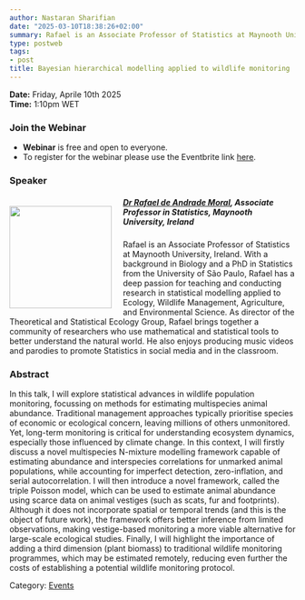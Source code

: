 ---
author: Nastaran Sharifian
date: "2025-03-10T18:38:26+02:00"
summary: Rafael is an Associate Professor of Statistics at Maynooth University, Ireland. With a background in Biology and a PhD in Statistics from the University of São Paulo, Rafael has a deep passion for teaching and conducting research in statistical modelling applied to Ecology, Wildlife Management, Agriculture, and Environmental Science. As director of the Theoretical and Statistical Ecology Group, Rafael brings together a community of researchers who use mathematical and statistical tools to better understand the natural world. He also enjoys producing music videos and parodies to promote Statistics in social media and in the classroom.
type: postweb
tags:
- post
title: Bayesian hierarchical modelling applied to wildlife monitoring
---
**Date:** Friday, Aprile 10th 2025 <br>
**Time:** 1:10pm WET <br>

### Join the Webinar

  - **Webinar** is free and open to everyone. 
  - To register for the webinar please use the Eventbrite link [here](https://forms.office.com/Pages/ResponsePage.aspx?id=zPVUFDW7hUa72YYh_YBVyVf5diHPK9hKlZHeXh9uPr5UQU9ZTDJRRlFVTEFVQlFPQ0ZBM0hIM0dQQy4u).


### Speaker

##### <img src="/webinars/posts/image/pic_Rafael.png" width="180px" height="180px" align="left" style="margin:15px 20px 0px 0px"><a name="Rafael"></a> [Dr Rafael de Andrade Moral](https://rafamoral.github.io), Associate Professor in Statistics, Maynooth University, Ireland


Rafael is an Associate Professor of Statistics at Maynooth University, Ireland. With a background in Biology and a PhD in Statistics from the University of São Paulo, Rafael has a deep passion for teaching and conducting research in statistical modelling applied to Ecology, Wildlife Management, Agriculture, and Environmental Science. As director of the Theoretical and Statistical Ecology Group, Rafael brings together a community of researchers who use mathematical and statistical tools to better understand the natural world. He also enjoys producing music videos and parodies to promote Statistics in social media and in the classroom.


### Abstract
In this talk, I will explore statistical advances in wildlife population monitoring, focussing on methods for estimating multispecies animal abundance. Traditional management approaches typically prioritise species of economic or ecological concern, leaving millions of others unmonitored. Yet, long-term monitoring is critical for understanding ecosystem dynamics, especially those influenced by climate change. In this context, I will firstly discuss a novel multispecies N-mixture modelling framework capable of estimating abundance and interspecies correlations for unmarked animal populations, while accounting for imperfect detection, zero-inflation, and serial autocorrelation. I will then introduce a novel framework, called the triple Poisson model, which can be used to estimate animal abundance using scarce data on animal vestiges (such as scats, fur and footprints). Although it does not incorporate spatial or temporal trends (and this is the object of future work), the framework offers better inference from limited observations, making vestige-based monitoring a more viable alternative for large-scale ecological studies. Finally, I will highlight the importance of adding a third dimension (plant biomass) to traditional wildlife monitoring programmes, which may be estimated remotely, reducing even further the costs of establishing a potential wildlife monitoring protocol.


Category: [<u>Events</u>](/events/posts/2025-04-10-webinar_ecology/)